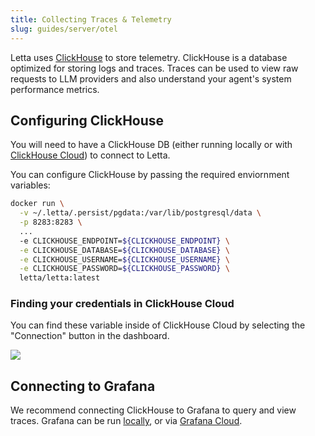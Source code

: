 ```yaml
---
title: Collecting Traces & Telemetry
slug: guides/server/otel
---
```


Letta uses [ClickHouse](https://clickhouse.com/) to store telemetry. ClickHouse is a database optimized for storing logs and traces. Traces can be used to view raw requests to LLM providers and also understand your agent's system performance metrics.

## Configuring ClickHouse
You will need to have a ClickHouse DB (either running locally or with [ClickHouse Cloud](https://console.clickhouse.cloud/)) to connect to Letta.

You can configure ClickHouse by passing the required enviornment variables:
```sh
docker run \
  -v ~/.letta/.persist/pgdata:/var/lib/postgresql/data \
  -p 8283:8283 \
  ...
  -e CLICKHOUSE_ENDPOINT=${CLICKHOUSE_ENDPOINT} \
  -e CLICKHOUSE_DATABASE=${CLICKHOUSE_DATABASE} \
  -e CLICKHOUSE_USERNAME=${CLICKHOUSE_USERNAME} \
  -e CLICKHOUSE_PASSWORD=${CLICKHOUSE_PASSWORD} \
  letta/letta:latest
```

### Finding your credentials in ClickHouse Cloud
You can find these variable inside of ClickHouse Cloud by selecting the "Connection" button in the dashboard.

<img src="/images/clickhouse_config.png" />

## Connecting to Grafana
We recommend connecting ClickHouse to Grafana to query and view traces. Grafana can be run [locally](https://grafana.com/oss/grafana/), or via [Grafana Cloud](https://grafana.com/grafana/).
